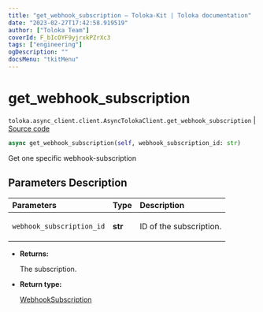 ```yaml
---
title: "get_webhook_subscription — Toloka-Kit | Toloka documentation"
date: "2023-02-27T17:42:58.919519"
author: ["Toloka Team"]
coverId: F_bIcOYF9yjrxkPZrXc3
tags: ["engineering"]
ogDescription: ""
docsMenu: "tkitMenu"
---
```


# get_webhook_subscription
`toloka.async_client.client.AsyncTolokaClient.get_webhook_subscription` | [Source code](https://github.com/Toloka/toloka-kit/blob/v1.1.4/src/async_client/client.py#L0)

```python
async get_webhook_subscription(self, webhook_subscription_id: str)
```

Get one specific webhook-subscription

## Parameters Description

| Parameters | Type | Description |
| :----------| :----| :-----------|
`webhook_subscription_id`|**str**|<p>ID of the subscription.</p>

* **Returns:**

  The subscription.

* **Return type:**

  [WebhookSubscription](/docs/toloka-kit/reference/toloka.client.webhook_subscription.WebhookSubscription)